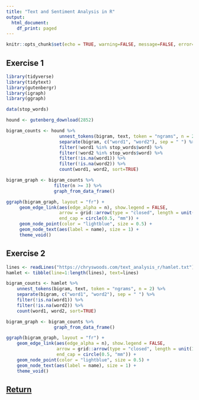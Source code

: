 ```yaml
---
title: "Text and Sentiment Analysis in R"
output:
  html_document:
    df_print: paged
---
```


```r
knitr::opts_chunk$set(echo = TRUE, warning=FALSE, message=FALSE, error=FALSE)
```

## Exercise 1

```r
library(tidyverse)
library(tidytext)
library(gutenbergr)
library(igraph)
library(ggraph)

data(stop_words)

hound <- gutenberg_download(2852)

bigram_counts <- hound %>% 
                    unnest_tokens(bigram, text, token = "ngrams", n = 2) %>%
                    separate(bigram, c("word1", "word2"), sep = " ") %>%
                    filter(!word1 %in% stop_words$word) %>%
                    filter(!word2 %in% stop_words$word) %>%
                    filter(!is.na(word1)) %>% 
                    filter(!is.na(word2)) %>% 
                    count(word1, word2, sort=TRUE)

bigram_graph <- bigram_counts %>%
                  filter(n >= 3) %>%
                  graph_from_data_frame()

ggraph(bigram_graph, layout = "fr") +
     geom_edge_link(aes(edge_alpha = n), show.legend = FALSE,
                    arrow = grid::arrow(type = "closed", length = unit(1, "mm")), 
                    end_cap = circle(0.5, "mm")) +
     geom_node_point(color = "lightblue", size = 0.5) +
     geom_node_text(aes(label = name), size = 1) +
     theme_void()
```

## Exercise 2

```r
lines <- readLines("https://chryswoods.com/text_analysis_r/hamlet.txt")
hamlet <- tibble(line=1:length(lines), text=lines)

bigram_counts <- hamlet %>% 
    unnest_tokens(bigram, text, token = "ngrams", n = 2) %>%
    separate(bigram, c("word1", "word2"), sep = " ") %>%
    filter(!is.na(word1)) %>% 
    filter(!is.na(word2)) %>% 
    count(word1, word2, sort=TRUE)

bigram_graph <- bigram_counts %>% 
                  graph_from_data_frame()

ggraph(bigram_graph, layout = "fr") +
    geom_edge_link(aes(edge_alpha = n), show.legend = FALSE,
                   arrow = grid::arrow(type = "closed", length = unit(1, "mm")), 
                   end_cap = circle(0.5, "mm")) +
    geom_node_point(color = "lightblue", size = 0.5) +
    geom_node_text(aes(label = name), size = 1) +
    theme_void()
```

## [Return](ngrams.html)


